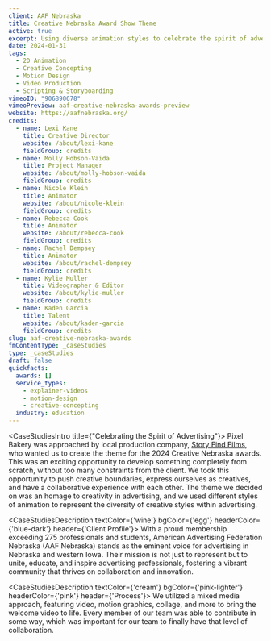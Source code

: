 ```yaml
---
client: AAF Nebraska
title: Creative Nebraska Award Show Theme
active: true
excerpt: Using diverse animation styles to celebrate the spirit of advertising.
date: 2024-01-31
tags:
  - 2D Animation
  - Creative Concepting
  - Motion Design
  - Video Production
  - Scripting & Storyboarding
vimeoID: "906890678"
vimeoPreview: aaf-creative-nebraska-awards-preview
website: https://aafnebraska.org/
credits:
  - name: Lexi Kane
    title: Creative Director
    website: /about/lexi-kane
    fieldGroup: credits
  - name: Molly Hobson-Vaida
    title: Project Manager
    website: /about/molly-hobson-vaida
    fieldGroup: credits
  - name: Nicole Klein
    title: Animator
    website: /about/nicole-klein
    fieldGroup: credits
  - name: Rebecca Cook
    title: Animator
    website: /about/rebecca-cook
    fieldGroup: credits
  - name: Rachel Dempsey
    title: Animator
    website: /about/rachel-dempsey
    fieldGroup: credits
  - name: Kylie Muller
    title: Videographer & Editor
    website: /about/kylie-muller
    fieldGroup: credits
  - name: Kaden Garcia
    title: Talent
    website: /about/kaden-garcia
    fieldGroup: credits
slug: aaf-creative-nebraska-awards
fmContentType: _caseStudies
type: _caseStudies
draft: false
quickfacts:
  awards: []
  service_types:
    - explainer-videos
    - motion-design
    - creative-concepting
  industry: education
---
```


<CaseStudiesIntro title={"Celebrating the Spirit of Advertising"}>
Pixel Bakery was approached by local production company, [Story Find Films](https://storyfind.com/about), who wanted us to create the theme for the 2024 Creative Nebraska awards. This was an exciting opportunity to develop something completely from scratch, without too many constraints from the client. We took this opportunity to push creative boundaries, express ourselves as creatives, and have a collaborative experience with each other. The theme we decided on was an homage to creativity in advertising, and we used different styles of animation to represent the diversity of creative styles within advertising.
</CaseStudiesIntro>

<CaseStudiesDescription textColor={'wine'} bgColor={'egg'} headerColor={'blue-dark'} header={'Client Profile'}>
With a proud membership exceeding 275 professionals and students, American Advertising Federation Nebraska (AAF Nebraska) stands as the eminent voice for advertising in Nebraska and western Iowa. Their mission is not just to represent but to unite, educate, and inspire advertising professionals, fostering a vibrant community that thrives on collaboration and innovation.
</CaseStudiesDescription>

<CaseStudiesDescription textColor={'cream'} bgColor={'pink-lighter'} headerColor={'pink'} header={'Process'}>
We utilized a mixed media approach, featuring video, motion graphics, collage, and more to bring the welcome video to life. Every member of our team was able to contribute in some way, which was important for our team to finally have that level of collaboration.
</CaseStudiesDescription>
